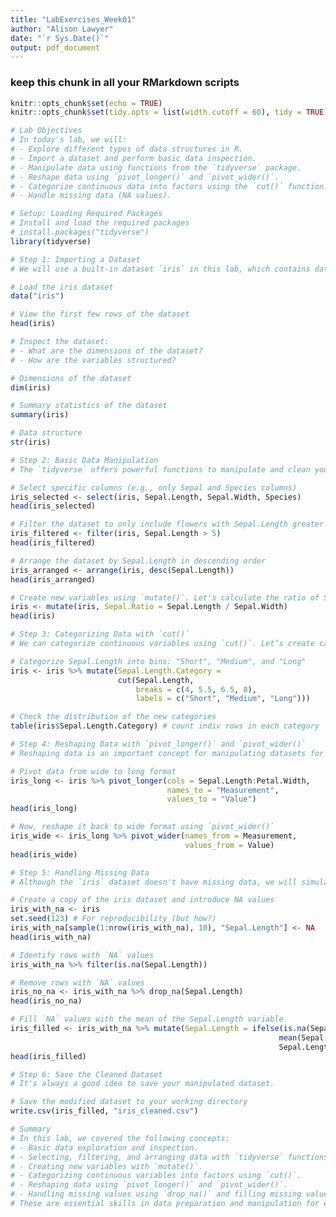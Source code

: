 ```yaml
---
title: "LabExercises_Week01"
author: "Alison Lawyer"
date: "`r Sys.Date()`"
output: pdf_document
---
```

### keep this chunk in all your RMarkdown scripts
```r
knitr::opts_chunk$set(echo = TRUE)
knitr::opts_chunk$set(tidy.opts = list(width.cutoff = 60), tidy = TRUE)
```


```r

# Lab Objectives
# In today's lab, we will:
# - Explore different types of data structures in R.
# - Import a dataset and perform basic data inspection.
# - Manipulate data using functions from the `tidyverse` package.
# - Reshape data using `pivot_longer()` and `pivot_wider()`.
# - Categorize continuous data into factors using the `cut()` function.
# - Handle missing data (NA values).

# Setup: Loading Required Packages
# Install and load the required packages
# install.packages("tidyverse")
library(tidyverse)

# Step 1: Importing a Dataset
# We will use a built-in dataset `iris` in this lab, which contains data on the characteristics of iris flowers.

# Load the iris dataset
data("iris")

# View the first few rows of the dataset
head(iris)

# Inspect the dataset:
# - What are the dimensions of the dataset?
# - How are the variables structured?

# Dimensions of the dataset
dim(iris)

# Summary statistics of the dataset
summary(iris)

# Data structure
str(iris)

# Step 2: Basic Data Manipulation
# The `tidyverse` offers powerful functions to manipulate and clean your data. Let’s explore `filter()`, `select()`, `arrange()`, and `mutate()`.

# Select specific columns (e.g., only Sepal and Species columns)
iris_selected <- select(iris, Sepal.Length, Sepal.Width, Species)
head(iris_selected)

# Filter the dataset to only include flowers with Sepal.Length greater than 5
iris_filtered <- filter(iris, Sepal.Length > 5)
head(iris_filtered)

# Arrange the dataset by Sepal.Length in descending order
iris_arranged <- arrange(iris, desc(Sepal.Length))
head(iris_arranged)

# Create new variables using `mutate()`. Let's calculate the ratio of Sepal.Length to Sepal.Width
iris <- mutate(iris, Sepal.Ratio = Sepal.Length / Sepal.Width)
head(iris)

# Step 3: Categorizing Data with `cut()`
# We can categorize continuous variables using `cut()`. Let’s create categories for the `Sepal.Length` variable.

# Categorize Sepal.Length into bins: "Short", "Medium", and "Long"
iris <- iris %>% mutate(Sepal.Length.Category =
                        cut(Sepal.Length,
                            breaks = c(4, 5.5, 6.5, 8),
                            labels = c("Short", "Medium", "Long")))

# Check the distribution of the new categories
table(iris$Sepal.Length.Category) # count indiv rows in each category

# Step 4: Reshaping Data with `pivot_longer()` and `pivot_wider()`
# Reshaping data is an important concept for manipulating datasets for analysis. We will reshape the iris dataset to demonstrate this.

# Pivot data from wide to long format
iris_long <- iris %>% pivot_longer(cols = Sepal.Length:Petal.Width,
                                   names_to = "Measurement",
                                   values_to = "Value")
head(iris_long)

# Now, reshape it back to wide format using `pivot_wider()`
iris_wide <- iris_long %>% pivot_wider(names_from = Measurement,
                                       values_from = Value)
head(iris_wide)

# Step 5: Handling Missing Data
# Although the `iris` dataset doesn't have missing data, we will simulate a scenario where there are some `NA` values and learn how to handle them.

# Create a copy of the iris dataset and introduce NA values
iris_with_na <- iris
set.seed(123) # For reproducibility (but how?)
iris_with_na[sample(1:nrow(iris_with_na), 10), "Sepal.Length"] <- NA
head(iris_with_na)

# Identify rows with `NA` values
iris_with_na %>% filter(is.na(Sepal.Length))

# Remove rows with `NA` values
iris_no_na <- iris_with_na %>% drop_na(Sepal.Length)
head(iris_no_na)

# Fill `NA` values with the mean of the Sepal.Length variable
iris_filled <- iris_with_na %>% mutate(Sepal.Length = ifelse(is.na(Sepal.Length), 
                                                            mean(Sepal.Length, na.rm = TRUE),
                                                            Sepal.Length))
head(iris_filled)

# Step 6: Save the Cleaned Dataset
# It's always a good idea to save your manipulated dataset.

# Save the modified dataset to your working directory
write.csv(iris_filled, "iris_cleaned.csv")

# Summary
# In this lab, we covered the following concepts:
# - Basic data exploration and inspection.
# - Selecting, filtering, and arranging data with `tidyverse` functions.
# - Creating new variables with `mutate()`.
# - Categorizing continuous variables into factors using `cut()`.
# - Reshaping data using `pivot_longer()` and `pivot_wider()`.
# - Handling missing values using `drop_na()` and filling missing values with `mutate()`.
# These are essential skills in data preparation and manipulation for ecology and evolutionary biology research.

```

